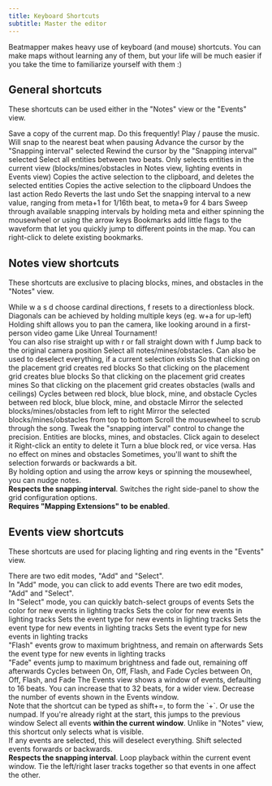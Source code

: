 ```yaml
---
title: Keyboard Shortcuts
subtitle: Master the editor
---
```


Beatmapper makes heavy use of keyboard (and mouse) shortcuts. You can make maps without learning any of them, but your life will be much easier if you take the time to familiarize yourself with them :)

## General shortcuts

These shortcuts can be used either in the "Notes" view or the "Events" view.

<ShortcutTable>
  <ShortcutItem title="Download map" keys={[["META", "S"]]}>
    Save a copy of the current map. Do this frequently!
  </ShortcutItem>
  <ShortcutItem title="Play / pause the music" keys={[["Space"]]}>
    Play / pause the music.
    Will snap to the nearest beat when pausing
  </ShortcutItem>
  <ShortcutItem title="Seek forwards" keys={[["↑"], ["→"]]}>
    Advance the cursor by the "Snapping interval" selected
  </ShortcutItem>
  <ShortcutItem title="Seek backwards" keys={[["↓"], ["←"]]}>
    Rewind the cursor by the "Snapping interval" selected
  </ShortcutItem>
  <ShortcutItem title="Quick-select" keys={[["Q"]]}>
    Select all entities between two beats. Only selects entities in the
    current view (blocks/mines/obstacles in Notes view, lighting events in
    Events view)
  </ShortcutItem>
  <ShortcutItem title="Jump to a specific beat" keys={[["J"]]}>

  </ShortcutItem>
  <ShortcutItem title="Cut" keys={[["META", "X"]]}>
    Copies the active selection to the clipboard, and deletes the selected
    entities
  </ShortcutItem>
  <ShortcutItem title="Copy" keys={[["META", "C"]]}>
    Copies the active selection to the clipboard
  </ShortcutItem>
  <ShortcutItem title="Paste" keys={[["META", "V"]]}>

  </ShortcutItem>
  <ShortcutItem title="Delete selection"  keys={[["Del"]]}>

  </ShortcutItem>
  <ShortcutItem title="Skip to the start" keys={[["Home"]]}>

  </ShortcutItem>
  <ShortcutItem title="Skip to the end" keys={[["End"]]}>

  </ShortcutItem>
  <ShortcutItem title="Undo" keys={[["META", "Z"]]}>
    Undoes the last action
  </ShortcutItem>
  <ShortcutItem title="Redo" keys={[["Shift", "META", "Z"]]}>
    Redo
    Reverts the last undo
  </ShortcutItem>
  <ShortcutItem title="Switch snapping interval" keys={[["META", "1"], ["META", "9"]]} separator="through">
    Set the snapping interval to a new value, ranging from <Shortcut size="small">meta+1</Shortcut>
    for 1/16th beat, to <Shortcut size="small">meta+9</Shortcut>
    for 4 bars
  </ShortcutItem>
  <ShortcutItem title="Scroll through snapping intervals" keys={[["META", "SCROLL"], ["META", "↓"], ["META", "↑"]]}>
    Sweep through available snapping intervals by holding <Shortcut size="small">meta</Shortcut>
    and either spinning the mousewheel or using the arrow keys
  </ShortcutItem>
  <ShortcutItem title="Clears the current selection" keys={[["Esc"]]}>

  </ShortcutItem>
  <ShortcutItem title="Create bookmark" keys={[["META", "B"]]}>
    Bookmarks add little flags to the waveform that let you quickly jump to
    different points in the map. You can right-click to delete existing
    bookmarks.
  </ShortcutItem>
</ShortcutTable>

## Notes view shortcuts

These shortcuts are exclusive to placing blocks, mines, and obstacles in the "Notes" view.

<ShortcutTable>
  <ShortcutItem title="Set the direction for note blocks" keys={[[["W","A","S","D","F"]]]}>
    While <Shortcut size="small" separator=" ">w a s d</Shortcut> choose cardinal directions,
    <Shortcut size="small">f</Shortcut> resets to a directionless block.
    <br />
    Diagonals can be achieved by holding multiple keys
    (eg. <Shortcut size="small">w+a</Shortcut> for up-left)
  </ShortcutItem>
  <ShortcutItem title="Look around" keys={[["SHIFT", "MOVE"]]}>
    Holding shift allows you to pan the camera, like looking around in a
    first-person video game
  </ShortcutItem>
  <ShortcutItem title="Move around" keys={[["SHIFT", ["W","A","S","D"]]]}>
    Like Unreal Tournament!
    <br />
    You can also rise straight up with <Shortcut size="small">r</Shortcut> or fall straight down with <Shortcut size="small">f</Shortcut>
  </ShortcutItem>
  <ShortcutItem title="Reset view" keys={[["Backspace"]]}>
    Jump back to the original camera position
  </ShortcutItem>
  <ShortcutItem title="Select / Deselect all" keys={[["META", "A"]]}>
    Select all notes/mines/obstacles. Can also be used to deselect everything,
    if a current selection exists
  </ShortcutItem>
  <ShortcutItem title="Set tool to Red block" keys={[["R"], ["1"]]}>
    So that clicking on the placement grid creates red blocks
  </ShortcutItem>
  <ShortcutItem title="Set tool to Blue block" keys={[["B"], ["2"]]}>
    So that clicking on the placement grid creates blue blocks
  </ShortcutItem>
  <ShortcutItem title="Set Tool to Mine" keys={[["3"]]}>
    So that clicking on the placement grid creates mines
  </ShortcutItem>
  <ShortcutItem title="Set Tool to Obstacles" keys={[["4"]]}>
    So that clicking on the placement grid creates obstacles (walls and ceilings)
  </ShortcutItem>
  <ShortcutItem title="Select next tool" keys={[["Tab"]]}>
    Cycles between red block, blue block, mine, and obstacle
  </ShortcutItem>
  <ShortcutItem title="Select previous tool" keys={[["SHIFT", "Tab"]]}>
    Cycles between red block, blue block, mine, and obstacle
  </ShortcutItem>
  <ShortcutItem title="Swap selection horizontally" keys={[["H"]]}>
    Mirror the selected blocks/mines/obstacles from left to right
  </ShortcutItem>
  <ShortcutItem title="Swap selection vertically" keys={[["V"]]}>
    Mirror the selected blocks/mines/obstacles from top to bottom
  </ShortcutItem>
  <ShortcutItem title="Jump forward 32 beats" keys={[["Page Up"]]}>

  </ShortcutItem>
  <ShortcutItem title="Jump backwards 32 beats" keys={[["Page Down"]]}>

  </ShortcutItem>
  <ShortcutItem title="Scrub through time" keys={[["SCROLL"]]}>
    Scroll the mousewheel to scrub through the song. Tweak the "snapping
    interval" control to change the precision.
  </ShortcutItem>
  <ShortcutItem title="Click an entity to select it" keys={[["CLICKLEFT"]]}>
    Entities are blocks, mines, and obstacles. Click again to deselect it
  </ShortcutItem>
  <ShortcutItem title="Right-click an entity to delete it" keys={[["CLICKRIGHT"]]}>
    Right-click an entity to delete it
  </ShortcutItem>
  <ShortcutItem title="Middle-click a block to toggle color" keys={[["CLICKMIDDLE"]]}>
    Turn a blue block red, or vice versa. Has no effect on mines and obstacles
  </ShortcutItem>
  <ShortcutItem title="Nudge selected notes" keys={[["OPTION", "SCROLL"], ["OPTION", "↓"], ["OPTION", "↑"]]}>
    Sometimes, you'll want to shift the selection forwards or backwards a bit.
    <br />
    By holding <Shortcut size="small">option</Shortcut> and using the arrow keys or spinning the mousewheel, you can nudge notes.
    <br />
    <strong>Respects the snapping interval</strong>.
  </ShortcutItem>
  <ShortcutItem title="Toggle 'Grid' side-panel" keys={[["G"]]}>
    Switches the right side-panel to show the grid configuration options.
    <br />
    <strong>Requires "Mapping Extensions" to be enabled</strong>.
  </ShortcutItem>
</ShortcutTable>

## Events view shortcuts

These shortcuts are used for placing lighting and ring events in the "Events" view.

<ShortcutTable>
  <ShortcutItem title="Switch to 'Add' mode" keys={[["A"]]}>
    There are two edit modes, "Add" and "Select".
    <br />
    In "Add" mode, you can click to add events
  </ShortcutItem>
  <ShortcutItem title="Switch to 'Select' mode" keys={[["S"]]}>
    There are two edit modes, "Add" and "Select".
    <br />
    In "Select" mode, you can quickly batch-select groups of events
  </ShortcutItem>
  <ShortcutItem title="Set light color to 'Red'" keys={[["R"]]}>
    Sets the color for new events in lighting tracks
  </ShortcutItem>
  <ShortcutItem title="Set light color to 'Blue'" keys={[["B"]]}>
    Sets the color for new events in lighting tracks
  </ShortcutItem>
  <ShortcutItem title="Select 'On' tool" keys={[["1"]]}>
    Sets the event type for new events in lighting tracks
  </ShortcutItem>
  <ShortcutItem title="Select 'Off' tool" keys={[["2"]]}>
    Sets the event type for new events in lighting tracks
  </ShortcutItem>
  <ShortcutItem title="Select 'Flash' tool" keys={[["3"]]}>
    Sets the event type for new events in lighting tracks
    <br />
    "Flash" events grow to maximum brightness, and remain on afterwards
  </ShortcutItem>
  <ShortcutItem title="Select 'Fade' tool" keys={[["4"]]}>
    Sets the event type for new events in lighting tracks
    <br />
    "Fade" events jump to maximum brightness and fade out, remaining off afterwards
  </ShortcutItem>
  <ShortcutItem title="Select next tool" keys={[["Tab"]]}>
    Cycles between On, Off, Flash, and Fade
  </ShortcutItem>
  <ShortcutItem title="Select previous tool" keys={[["Shift", "Tab"]]}>
    Cycles between On, Off, Flash, and Fade
  </ShortcutItem>
  <ShortcutItem title="Zoom out" keys={[["-"]]}>
    The Events view shows a window of events, defaulting to 16 beats. You can
    increase that to 32 beats, for a wider view.
  </ShortcutItem>
  <ShortcutItem title="Zoom in" keys={[["+"]]}>
    Decrease the number of events shown in the Events window.
    <br />
    Note that the shortcut can be typed as <Shortcut size="small">shift+=</Shortcut>, to
    form the `+`. Or use the numpad.
  </ShortcutItem>
  <ShortcutItem title="Jump to the start of the current window" keys={[["Page Up"]]}>
    If you're already right at the start, this jumps to the previous window
  </ShortcutItem>
  <ShortcutItem title="Jump to the start of the next window" keys={[["Page Down"]]}>

  </ShortcutItem>
  <ShortcutItem title="Select / deselect all" keys={[["META", "A"]]}>
    Select all events <strong>within the current window</strong>. Unlike in
    "Notes" view, this shortcut only selects what is visible.
    <br />
    If any events are selected, this will deselect everything.
  </ShortcutItem>
  <ShortcutItem title="Nudge selected events" keys={[["OPTION", "SCROLL"], ["OPTION", "↓"], ["OPTION", "↑"]]}>
    Shift selected events forwards or backwards.
    <br />
    <strong>Respects the snapping interval</strong>.
  </ShortcutItem>
  <ShortcutItem title="Toggle the 'event window lock'" keys={[["Z"]]}>
    Loop playback within the current event window.
  </ShortcutItem>
  <ShortcutItem title="Toggle the 'laser lock'" keys={[["X"]]}>
    Tie the left/right laser tracks together so that events in one affect the other.
  </ShortcutItem>
</ShortcutTable>
